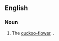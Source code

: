 ==English==
===Noun===
{{en-noun|head=[[lady]] [[smock]]}}

# The [[cuckoo-flower]], {{taxlink|Cardamine pratensis|species}}.